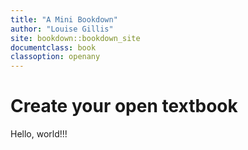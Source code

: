 ```yaml
---
title: "A Mini Bookdown"
author: "Louise Gillis"
site: bookdown::bookdown_site
documentclass: book
classoption: openany
---
```


# Create your open textbook

Hello, world!!!
